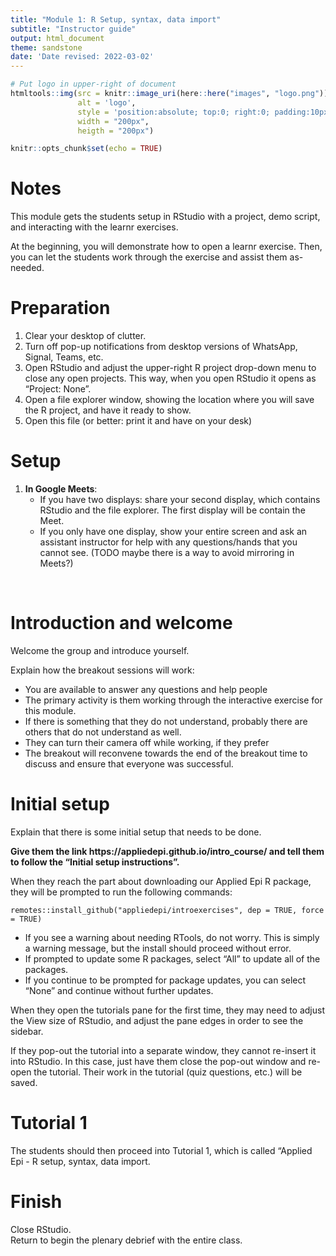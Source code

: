 ```yaml
---
title: "Module 1: R Setup, syntax, data import"
subtitle: "Instructor guide"
output: html_document
theme: sandstone
date: 'Date revised: 2022-03-02'
---
```



```r
# Put logo in upper-right of document
htmltools::img(src = knitr::image_uri(here::here("images", "logo.png")), 
               alt = 'logo', 
               style = 'position:absolute; top:0; right:0; padding:10px;',
               width = "200px",
               heigth = "200px")
```


```r
knitr::opts_chunk$set(echo = TRUE)
```


# Notes  

This module gets the students setup in RStudio with a project, demo script, and interacting with the learnr exercises.  

At the beginning, you will demonstrate how to open a learnr exercise. Then, you can let the students work through the exercise and assist them as-needed.  

# Preparation  

1. Clear your desktop of clutter.  
2. Turn off pop-up notifications from desktop versions of WhatsApp, Signal, Teams, etc.  
3. Open RStudio and adjust the upper-right R project drop-down menu to close any open projects. This way, when you open RStudio it opens as "Project: None".  
4. Open a file explorer window, showing the location where you will save the R project, and have it ready to show.  
5. Open this file (or better: print it and have on your desk)

# Setup  

1. **In Google Meets**:  
     * If you have two displays: share your second display, which contains RStudio and the file explorer. The first display will be contain the Meet.  
     * If you only have one display, show your entire screen and ask an assistant instructor for help with any questions/hands that you cannot see. (TODO maybe there is a way to avoid mirroring in Meets?)  

</br>

# Introduction and welcome  

Welcome the group and introduce yourself. 

Explain how the breakout sessions will work:  

* You are available to answer any questions and help people  
* The primary activity is them working through the interactive exercise for this module.  
* If there is something that they do not understand, probably there are others that do not understand as well.  
* They can turn their camera off while working, if they prefer  
* The breakout will reconvene towards the end of the breakout time to discuss and ensure that everyone was successful.  


# Initial setup 

Explain that there is some initial setup that needs to be done.  

**Give them the link https://appliedepi.github.io/intro_course/ and tell them to follow the "Initial setup instructions".**

When they reach the part about downloading our Applied Epi R package, they will be prompted to run the following commands:  

`remotes::install_github("appliedepi/introexercises", dep = TRUE, force = TRUE)`  

  * If you see a warning about needing RTools, do not worry. This is simply a warning message, but the install should proceed without error.  
  * If prompted to update some R packages, select "All" to update all of the packages.  
  * If you continue to be prompted for package updates, you can select "None" and continue without further updates.  

When they open the tutorials pane for the first time, they may need to adjust the View size of RStudio, and adjust the pane edges in order to see the sidebar.  

If they pop-out the tutorial into a separate window, they cannot re-insert it into RStudio. In this case, just have them close the pop-out window and re-open the tutorial. Their work in the tutorial (quiz questions, etc.) will be saved.  


# Tutorial 1

The students should then proceed into Tutorial 1, which is called "Applied Epi - R setup, syntax, data import.  



# Finish
Close RStudio.    
Return to begin the plenary debrief with the entire class.  


